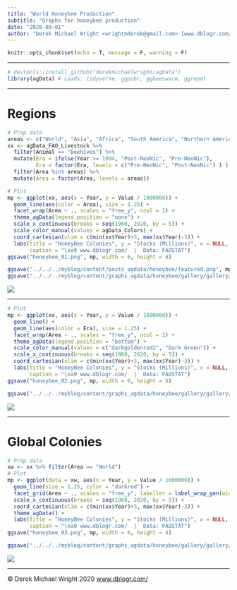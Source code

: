 ```yaml
---
title: "World Honeybee Production"
subtitle: "Graphs for honeybee production"
date: "2020-09-01"
author: "Derek Michael Wright <wrightmderek@gmail.com> [www.dblogr.com/](https://dblogr.netlify.com/) [-Image Gallery-](https://dblogr.netlify.app/graphs_agdata/honeybee/)"
---
```


```r
knitr::opts_chunk$set(echo = T, message = F, warning = F)
```

---

```r
# devtools::install_github("derekmichaelwright/agData")
library(agData) # Loads: tidyverse, ggpubr, ggbeeswarm, ggrepel
```

---

# Regions

```r
# Prep data
areas <- c("World", "Asia", "Africa", "South America", "Northern America", "Europe")
xx <- agData_FAO_Livestock %>% 
  filter(Animal == "Beehives") %>%
  mutate(Era = ifelse(Year >= 1994, "Post-NeoNic", "Pre-NeoNic"),
         Era = factor(Era, levels = c("Pre-NeoNic", "Post-NeoNic") ) ) %>%
  filter(Area %in% areas) %>% 
  mutate(Area = factor(Area, levels = areas))
```

```r
# Plot
mp <- ggplot(xx, aes(x = Year, y = Value / 1000000)) + 
  geom_line(aes(color = Area), size = 1.25) +
  facet_wrap(Area ~ ., scales = "free_y", ncol = 2) +
  theme_agData(legend.position = "none") +
  scale_x_continuous(breaks = seq(1960, 2020, by = 5)) + 
  scale_color_manual(values = agData_Colors) +
  coord_cartesian(xlim = c(min(xx$Year)+3, max(xx$Year)-3)) +
  labs(title = "HoneyBee Colonies", y = "Stocks (Millions)", x = NULL,
       caption = "\xa9 www.dblogr.com/  |  Data: FAOSTAT")
ggsave("honeybee_01.png", mp, width = 6, height = 6)
```

```r
ggsave("../../../myblog/content/posts_agdata/honeybee/featured.png", mp, width = 6, height = 6)
ggsave("../../../myblog/content/graphs_agdata/honeybee/gallery/gallery/honeybee_01.png", mp, width = 6, height = 6)
```

![](honeybee_01.png)

---

```r
# Plot
mp <- ggplot(xx, aes(x = Year, y = Value / 1000000)) + 
  geom_line() + 
  geom_line(aes(color = Era), size = 1.25) +
  facet_wrap(Area ~ ., scales = "free_y", ncol = 2) + 
  theme_agData(legend.position = "bottom") +
  scale_color_manual(values = c("darkgoldenrod2", "Dark Green")) +
  scale_x_continuous(breaks = seq(1960, 2020, by = 5)) + 
  coord_cartesian(xlim = c(min(xx$Year)+3, max(xx$Year)-3)) +
  labs(title = "HoneyBee Colonies", y = "Stocks (Millions)", x = NULL,
       caption = "\xa9 www.dblogr.com/  |  Data: FAOSTAT")
ggsave("honeybee_02.png", mp, width = 6, height = 6)
```

```r
ggsave("../../../myblog/content/graphs_agdata/honeybee/gallery/gallery/honeybee_02.png", mp, width = 6, height = 6)
```

![](honeybee_02.png)

---

# Global Colonies

```r
# Prep data
xw <- xx %>% filter(Area == "World")
# Plot
mp <- ggplot(data = xw, aes(x = Year, y = Value / 1000000)) + 
  geom_line(size = 1.25, color = "darkred") +
  facet_grid(Area ~ ., scales = "free_y", labeller = label_wrap_gen(width = 10)) + 
  scale_x_continuous(breaks = seq(1960, 2020, by = 5)) + 
  coord_cartesian(xlim = c(min(xx$Year)+3, max(xx$Year)-3)) +
  theme_agData() +
  labs(title = "HoneyBee Colonies", y = "Stocks (Millions)", x = NULL,
       caption = "\xa9 www.dblogr.com/  |  Data: FAOSTAT")
ggsave("honeybee_03.png", mp, width = 6, height = 4)
```

```r
ggsave("../../../myblog/content/graphs_agdata/honeybee/gallery/gallery/honeybee_03.png", mp, width = 6, height = 4)
```

![](honeybee_03.png)

---

&copy; Derek Michael Wright 2020 [www.dblogr.com/](https://dblogr.netlify.com/)